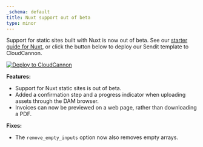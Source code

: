 ```yaml
---
_schema: default
title: Nuxt support out of beta
type: minor
---
```

Support for static sites built with Nuxt is now out of beta. See our [starter guide for Nuxt](/documentation/guides/nuxtjs-starter-guide), or click the button below to deploy our Sendit template to CloudCannon.

[![Deploy to CloudCannon](https://buttons.cloudcannon.com/deploy.svg)](https://app.cloudcannon.com/register#sites/connect/github/CloudCannon/sendit-nuxtjs-template)

**Features:**

* Support for Nuxt static sites is out of beta.
* Added a confirmation step and a progress indicator when uploading assets through the DAM browser.
* Invoices can now be previewed on a web page, rather than downloading a PDF.

**Fixes:**

* The `remove_empty_inputs` option now also removes empty arrays.
